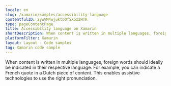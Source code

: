 ```yaml
---
locale: en
slug: /xamarin/samples/accessibility-language
contentfulID: 2ywVM4wjuktbOfSXoz2HTR
type: pageContentPage
title: Accessibility language on Xamarin
shortDescription: When content is written in multiple languages, foreign words should ideally be indicated in their respective language.
platformFilter: Xamarin
layout: Layout - Code samples
tag: Xamarin code sample
---
```


When content is written in multiple languages, foreign words should ideally be indicated in their respective language. For example, you can indicate a French quote in a Dutch piece of content. This enables assistive technologies to use the right pronunciation.

<CodeSample id="accessibility-language" locale="en" platform="xamarin"/>
